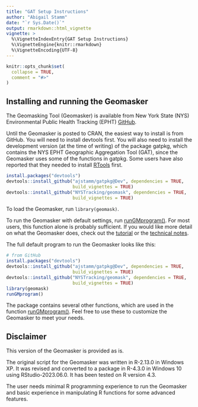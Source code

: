 ```yaml
---
title: "GAT Setup Instructions"
author: "Abigail Stamm"
date: "`r Sys.Date()`"
output: rmarkdown::html_vignette
vignette: >
  %\VignetteIndexEntry{GAT Setup Instructions}
  %\VignetteEngine{knitr::rmarkdown}
  %\VignetteEncoding{UTF-8}
---
```


```r
knitr::opts_chunk$set(
  collapse = TRUE,
  comment = "#>"
)
```

## Installing and running the Geomasker

The Geomasking Tool (Geomasker) is available from New York State (NYS) Environmental Public Health Tracking (EPHT) [GitHub](https://github.com/NYSTracking/geomask).


<!-- # This is a placeholder. We are not on CRAN yet. -->
<!-- You can install the released version of gatpkg from  -->
<!-- [CRAN](https://CRAN.R-project.org) with `install.packages("gatpkg")`.  -->

Until the Geomasker is posted to CRAN, the easiest way to install is from GitHub. You will need to install devtools first. You will also need to install the development version (at the time of writing) of the package gatpkg, which contains the NYS EPHT Geographic Aggregation Tool (GAT), since the Geomasker uses some of the functions in gatpkg. Some users have also reported that they needed to install [RTools](https://cran.r-project.org/bin/windows/Rtools/) first.


```r
install.packages("devtools")
devtools::install_github("ajstamm/gatpkg@Dev", dependencies = TRUE,
                         build_vignettes = TRUE)
devtools::install_github("NYSTracking/geomask", dependencies = TRUE,
                         build_vignettes = TRUE)
```

To load the Geomasker, run `library(geomask)`.

To run the Geomasker with default settings, run [runGMprogram()](../html/runGMprogram.html). For most users, this function alone is probably sufficient. If you would like more detail on what the Geomasker does, check out the [tutorial](tutorial.html) or the [technical notes](gm_tech_notes.html).

The full default program to run the Geomasker looks like this:

```r
# from GitHub
install.packages("devtools")
devtools::install_github("ajstamm/gatpkg@Dev", dependencies = TRUE,
                         build_vignettes = TRUE)
devtools::install_github("NYSTracking/geomask", dependencies = TRUE,
                         build_vignettes = TRUE)
library(geomask)
runGMprogram()
```

The package contains several other functions, which are used in the function [runGMprogram()](../html/runGMprogram.html). Feel free to use these to customize the Geomasker to meet your needs. 

## Disclaimer

This version of the Geomasker is provided as is. 

The original script for the Geomasker was written in R-2.13.0 in Windows XP. It was revised and converted to a package in R-4.3.0 in Windows 10 using RStudio-2023.06.0. It has been tested on R version 4.3. 

The user needs minimal R programming experience to run the Geomasker and basic experience in manipulating R functions for some advanced features. 

